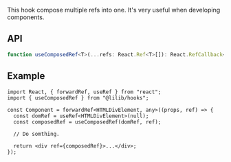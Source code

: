 This hook compose multiple refs into one. It's very useful when developing components.

## API

```ts
function useComposedRef<T>(...refs: React.Ref<T>[]): React.RefCallback<T>;
```

## Example

```tsx
import React, { forwardRef, useRef } from "react";
import { useComposedRef } from "@lilib/hooks";

const Component = forwardRef<HTMLDivElement, any>((props, ref) => {
  const domRef = useRef<HTMLDivElement>(null);
  const composedRef = useComposedRef(domRef, ref);

  // Do somthing.

  return <div ref={composedRef}>...</div>;
});
```
